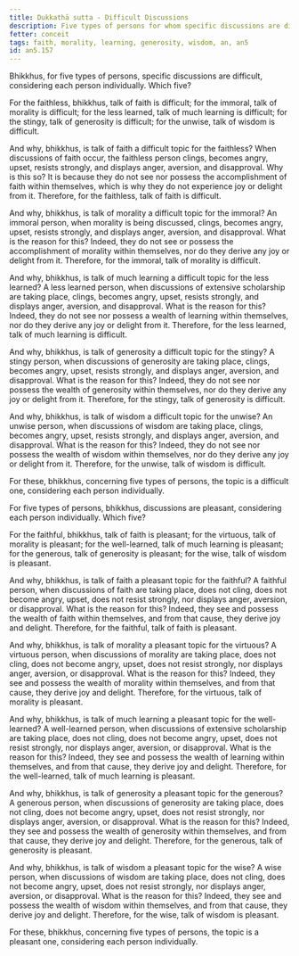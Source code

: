 ```yaml
---
title: Dukkathā sutta - Difficult Discussions
description: Five types of persons for whom specific discussions are difficult, and five types of persons for whom specific discussions are pleasant.
fetter: conceit
tags: faith, morality, learning, generosity, wisdom, an, an5
id: an5.157
---
```


Bhikkhus, for five types of persons, specific discussions are difficult, considering each person individually. Which five?

For the faithless, bhikkhus, talk of faith is difficult;
for the immoral, talk of morality is difficult;
for the less learned, talk of much learning is difficult;
for the stingy, talk of generosity is difficult;
for the unwise, talk of wisdom is difficult.

And why, bhikkhus, is talk of faith a difficult topic for the faithless? When discussions of faith occur, the faithless person clings, becomes angry, upset, resists strongly, and displays anger, aversion, and disapproval. Why is this so? It is because they do not see nor possess the accomplishment of faith within themselves, which is why they do not experience joy or delight from it. Therefore, for the faithless, talk of faith is difficult.

And why, bhikkhus, is talk of morality a difficult topic for the immoral? An immoral person, when morality is being discussed, clings, becomes angry, upset, resists strongly, and displays anger, aversion, and disapproval. What is the reason for this? Indeed, they do not see or possess the accomplishment of morality within themselves, nor do they derive any joy or delight from it. Therefore, for the immoral, talk of morality is difficult.

And why, bhikkhus, is talk of much learning a difficult topic for the less learned? A less learned person, when discussions of extensive scholarship are taking place, clings, becomes angry, upset, resists strongly, and displays anger, aversion, and disapproval. What is the reason for this? Indeed, they do not see nor possess a wealth of learning within themselves, nor do they derive any joy or delight from it. Therefore, for the less learned, talk of much learning is difficult.

And why, bhikkhus, is talk of generosity a difficult topic for the stingy? A stingy person, when discussions of generosity are taking place, clings, becomes angry, upset, resists strongly, and displays anger, aversion, and disapproval. What is the reason for this? Indeed, they do not see nor possess the wealth of generosity within themselves, nor do they derive any joy or delight from it. Therefore, for the stingy, talk of generosity is difficult.

And why, bhikkhus, is talk of wisdom a difficult topic for the unwise? An unwise person, when discussions of wisdom are taking place, clings, becomes angry, upset, resists strongly, and displays anger, aversion, and disapproval. What is the reason for this? Indeed, they do not see nor possess the wealth of wisdom within themselves, nor do they derive any joy or delight from it. Therefore, for the unwise, talk of wisdom is difficult.

For these, bhikkhus, concerning five types of persons, the topic is a difficult one, considering each person individually.

For five types of persons, bhikkhus, discussions are pleasant, considering each person individually. Which five?

For the faithful, bhikkhus, talk of faith is pleasant;
for the virtuous, talk of morality is pleasant;
for the well-learned, talk of much learning is pleasant;
for the generous, talk of generosity is pleasant;
for the wise, talk of wisdom is pleasant.

And why, bhikkhus, is talk of faith a pleasant topic for the faithful? A faithful person, when discussions of faith are taking place, does not cling, does not become angry, upset, does not resist strongly, nor displays anger, aversion, or disapproval. What is the reason for this? Indeed, they see and possess the wealth of faith within themselves, and from that cause, they derive joy and delight. Therefore, for the faithful, talk of faith is pleasant.

And why, bhikkhus, is talk of morality a pleasant topic for the virtuous? A virtuous person, when discussions of morality are taking place, does not cling, does not become angry, upset, does not resist strongly, nor displays anger, aversion, or disapproval. What is the reason for this? Indeed, they see and possess the wealth of morality within themselves, and from that cause, they derive joy and delight. Therefore, for the virtuous, talk of morality is pleasant.

And why, bhikkhus, is talk of much learning a pleasant topic for the well-learned? A well-learned person, when discussions of extensive scholarship are taking place, does not cling, does not become angry, upset, does not resist strongly, nor displays anger, aversion, or disapproval. What is the reason for this? Indeed, they see and possess the wealth of learning within themselves, and from that cause, they derive joy and delight. Therefore, for the well-learned, talk of much learning is pleasant.

And why, bhikkhus, is talk of generosity a pleasant topic for the generous? A generous person, when discussions of generosity are taking place, does not cling, does not become angry, upset, does not resist strongly, nor displays anger, aversion, or disapproval. What is the reason for this? Indeed, they see and possess the wealth of generosity within themselves, and from that cause, they derive joy and delight. Therefore, for the generous, talk of generosity is pleasant.

And why, bhikkhus, is talk of wisdom a pleasant topic for the wise? A wise person, when discussions of wisdom are taking place, does not cling, does not become angry, upset, does not resist strongly, nor displays anger, aversion, or disapproval. What is the reason for this? Indeed, they see and possess the wealth of wisdom within themselves, and from that cause, they derive joy and delight. Therefore, for the wise, talk of wisdom is pleasant.

For these, bhikkhus, concerning five types of persons, the topic is a pleasant one, considering each person individually.